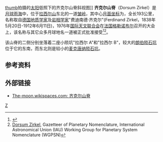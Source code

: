 [[image:Dorsum_Zirkel_A15-M-1554.jpg|thumb]]拍摄的[[太阳|太阳]]低照下的齐克尔山脊斜视图]]
'''齐克尔山脊'''（Dorsum Zirkel）是[[月球|月球]][[雨海|雨海]]中，位于[[拉西尔山|拉西尔山]]东北的一道[[皱岭|皱岭]]，其中心[[月面坐标|月面坐标]]为{{Lunar coords and quad cat|28.1|N|23.5|W|globe:Moon}}，全长193公里，名称取自[[德国|德国]][[地质学家|地质学家]]及[[岩相学|岩相学家]]"费迪南德·齐克尔"(Ferdinand Zirkel，1838年5月20日-1912年6月11日)，1976年[[国际天文联合会|国际天文联合会]]在[[法国|法国]][[格勒诺布尔|格勒诺布尔]]召开的大会上，该名称与其它众多月球地名一道被正式批准接受<ref>{{cite web|url=http://lunar.ksc.nasa.gov/science/geography_items/dorsum.html|title=Moon Nomenclature - Dorsum|publisher=lunar.ksc.nasa.gov|accessdate=30 June 2015|deadurl=yes|archiveurl=https://web.archive.org/web/20130219190642/http://lunar.ksc.nasa.gov/science/geography_items/dorsum.html|archivedate=2013-02-19}}</ref><ref>[http://planetarynames.wr.usgs.gov/Feature/1625 Dorsum Zirkel], Gazetteer of Planetary Nomenclature, International Astronomical Union (IAU) Working Group for Planetary System Nomenclature (WGPSN)</ref>。

该山脊的二侧分别坐落着二座小陨坑"拉西尔 A"和"拉西尔 B"，较大的[[朗伯陨石坑|朗伯陨石坑]]位于它的东南，而东北则是较小的[[麦克唐纳陨石坑|麦克唐纳陨石坑]]。

==参考资料==
{{Reflist}}

==外部链接==
* [http://the-moon.wikispaces.com/Dorsum+Zirkel The-moon.wikispaces.com: 齐克尔山脊]

{{moon-stub}}
[[Category:月球山脊|Z]]